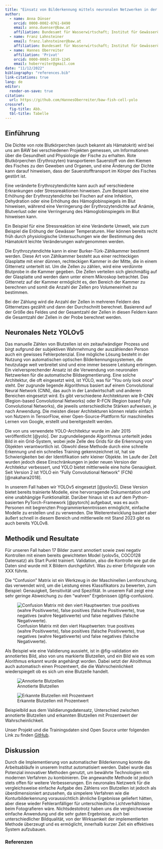 ```yaml
---
title: "Einsatz von Bilderkennung mittels neuronalen Netzwerken in der Fischzucht der BAW in Kreuzstein"
author:
  - name: Anna Dünser 
    orcid: 0000-0002-0761-8490
    email: anna.duenser@baw.at
    affiliation: Bundesamt für Wasserwirtschaft; Institut für Gewässerökologie und Fischereiwirtschaft
  - name: Franz Lahnsteiner 
    email: franz.lahnsteiner@baw.at
    affiliation: Bundesamt für Wasserwirtschaft; Institut für Gewässerökologie und Fischereiwirtschaft
  - name: Hannes Oberreiter 
    affiliation: 'Privat'
    orcid: 0000-0003-1019-1245
    email: hoberreiter@gmail.com
date: "11/12/2022"
bibliography: "references.bib"
link-citations: true
lang: de
editor:
  render-on-save: true
citation:
  url: https://github.com/HannesOberreiter/baw-fish-cell-yolo
crossref:
  fig-title: Abb.
  tbl-title: Tabelle
---
```


## Einführung

Die Dichte von rote Blutkörperchen (auch bekannt als Hämatokrit) wird bei uns am BAW bei verschiedenen Projekten gemessen, um Informationen über die Gesundheit und Physiologie der Fische zu erhalten. Rote Blutkörperchen (Erythrozyten) transportieren Sauerstoff von den Kiemen des Fisches zu den Geweben und Organen, und eine Änderung der Dichte kann darauf hinweisen, dass der Sauerstofftransport im Körper des Fisches gestört ist.

Eine veränderte Erythrozytendichte kann auch auf verschiedene Erkrankungen oder Stressreaktionen hinweisen. Zum Beispiel kann eine Erhöhung der Erythrozytendichte bei Fischen auf eine Infektion, Dehydration oder eine Erhöhung des Hämoglobinspiegels im Blut hinweisen, während eine Verringerung der Erythrozytendichte auf Anämie, Blutverlust oder eine Verringerung des Hämoglobinspiegels im Blut hinweisen kann. 

Ein Beispiel für eine Stressreaktion ist eine Veränderte Umwelt, wie zum Beispiel die Eröhung der Gewässer Temperaturen. Hier können bereits recht früh durch physiologische Untersuchungen wie der Bestimmung des Hämatokrit leichte Veränderungen wahrgenommen werden.

Die Erythrozytendichte kann in einer Burker-Türk-Zählkammer bestimmt werden. Diese Art von Zählkammer besteht aus einer rechteckigen Glasplatte mit einer dünnen, rechteckigen Kammer in der Mitte, die in einem Gitternetz unterteilt ist. Um die Zellen zu zählen, wird eine verdünnte Blutprobe in die Kammer gegeben. Die Zellen verteilen sich gleichmäßig auf der Glasplatte und werden dann unter einem Mikroskop betrachtet. Das Gitternetz auf der Kammer ermöglicht es, den Bereich der Kammer zu berechnen und somit die Anzahl der Zellen pro Volumeneinheit zu bestimmen.

Bei der Zählung wird die Anzahl der Zellen in mehreren Feldern des Gitternetzes gezählt und dann der Durchschnitt berechnet. Basierend auf der Größe des Feldes und der Gesamtzahl der Zellen in diesen Feldern kann die Gesamtzahl der Zellen in der Probe berechnet werden.


## Neuronales Netz YOLOv5

Das manuelle Zählen von Blutzellen ist ein zeitaufwändiger Prozess und birgt aufgrund der subjektiven Wahrnehmung der auszählenden Person auch ein gewisses Fehlerpotenzial. Eine mögliche Lösung besteht in der Nutzung von automatischen optischen Bilderkennungssystemen, die heutzutage weit verbreitet sind und eine immer bessere Leistung erbringen. Ein vielversprechender Ansatz ist die Verwendung von neuronalen Netzwerken für die automatische Bildsegmentierung. Eine solche Architektur, die oft eingesetzt wird, ist YOLO, was für "You only look once" steht. Der zugrunde liegende Algorithmus basiert auf einem Convolutional Neural Network (CNN), das auch in der Landwirtschaft und anderen Bereichen eingesetzt wird. Es gibt verschiedene Architekturen wie R-CNN (Region-based Convolutional Networks) oder R-FCN (Region based Fully Convolutional Networks), die jeweils unterschiedliche Stärken aufweisen, je nach Anwendung. Die meisten dieser Architekturen können relativ einfach von Nutzern in TensorFlow, einer Open-Source-Plattform für maschinelles Lernen von Google, erstellt und bereitgestellt werden.

Die von uns verwendete YOLO-Architektur wurde im Jahr 2015 veröffentlicht [@yolo]. Der zugrundeliegende Algorithmus unterteilt jedes Bild in ein Grid-System, wobei jede Zelle des Grids für die Erkennung von Objekten verantwortlich ist. Obwohl diese Methode durch eine schnelle Erkennung und ein schnelles Training gekennzeichnet ist, hat sie Schwierigkeiten bei der Identifikation sehr kleiner Objekte. Im Laufe der Zeit wurden jedoch diese Einschränkungen in jeder neuen Version der Architektur verbessert, und YOLO bietet mittlerweile eine hohe Genauigkeit. Seit Version 2 ist YOLO ein "Fully Convolutional Network" (FCN) [@nakahara2018].

In unserem Fall haben wir YOLOv5 eingesetzt [@yolov5]. Diese Version bietet bereits trainierte Modelle, eine hervorragende Dokumentation und eine unabhängige Funktionalität. Darüber hinaus ist es auf dem Python-basierten PyTorch-Framework [@pytorch] aufgebaut, was es auch Personen mit begrenzten Programmierkenntnissen ermöglicht, einfache Modelle zu erstellen und zu verwenden. Die Weiterentwicklung basiert aber äußert schnell in diesem Bereich und mittlerweile mit Stand 2023 gibt es auch bereits YOLOv8.

## Methodik und Resultate

Für unseren Fall haben 17 Bilder zuerst annotiert sowie zwei negativ Kontrollen mit einem bereits gewichteten Model (yolov5s, COCO128 Datensatz) als Start Punkt trainiert. Validation, also die Kontrolle wie gut die Daten sind wurde mit X Bildern durchgeführt. Was zu einer Erfolgsrate von XXX führte.

Die "Confusion" Matrix ist ein Werkzeug in der Maschinellen Lernforschung, das verwendet wird, um die Leistung eines Klassifikators zu bewerten, zum Beispiel: Genauigkeit, Sensitivität und Spezifität. In unserem Fall zeigt eine sehr geringe Abweichung zu den "wahren" Ergebnissen (@fig-confusion).

![Confusion Matrix mit den viert Hauptwerten: true positives (wahre Positivwerte), false positives (falsche Positivwerte), true negatives (wahre Negativwerte) und false negatives (falsche Negativwerte).](img/confusion_matrix.png){#fig-confusion}

Als Beispiel wie eine Validierung aussieht, ist in @fig-validation ein annotiertes Bild, also von uns markierte Blutzellen, und ein Bild wie es vom Alorithmus erkannt wurde angehängt worden. Dabei setzt der Alroithmus auch automatisch einen Prozentwert, die die Wahrscheinlichkeit wiederspiegelt ob es sich um eine Blutzelle handelt.

::: {#fig-validation layout-ncol=2}

![Annotierte Blutzellen](img/val_batch0_labels.jpg){#fig-label}

![Erkannte Blutzellen mit Prozentwert](img/val_batch0_pred.jpg){#fig-pred}


Beispielbild aus dem Validierungsdatensatz, Unterschied zwischen annotierte Blutzellen und erkannten Blutzellen mit Prozentwert der Wahrscheinlichkeit.
:::

Unser Projekt und die Trainingsdaten sind Open Source unter folgenden Link zu finden [GitHub](https://github.com/HannesOberreiter/baw-fish-cell-yolo).


## Diskussion

Durch die Implementierung von automatischer Bilderkennung konnte die Arbeitsabläufe in unserem Institut automatisiert werden. Dabei wurde das Potenzial innovativer Methoden genutzt, um bewährte Technologien mit modernen Verfahren zu kombinieren. Die angewandte Methode ist jedoch stets offen für weitere Verbesserungen. Ein neuronales Netzwerk für die vergleichsweise einfache Aufgabe des Zählens von Blutzellen ist jedoch als überdimensioniert anzusehen, da simpelere Verfahren wie die Konturbilderkennung voraussichtlich ähnliche Ergebnisse geliefert hätten, aber diese wieder Fehleranfälliger für unterschiedliche Lichtverhältnisse beim Fotografieren wäre. Nichtsdestotrotz haben uns die vergleichsweise einfache Anwendung und die sehr guten Ergebnisse, auch bei unterschiedlicher Bildqualität, von der Wirksamkeit der implementierten Methode überzeugt und es ermöglicht, innerhalb kurzer Zeit ein effektives System aufzubauen.



### Referenzen

::: {#refs}
:::